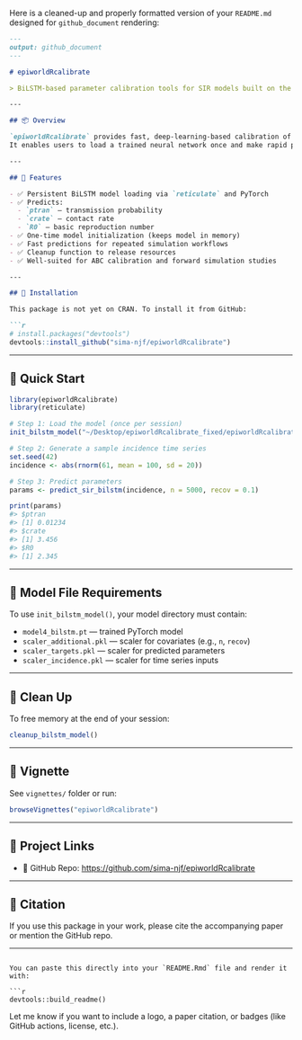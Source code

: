 Here is a cleaned-up and properly formatted version of your `README.md` designed for `github_document` rendering:

````markdown
---
output: github_document
---

# epiworldRcalibrate

> BiLSTM-based parameter calibration tools for SIR models built on the epiworldR framework.

---

## 📦 Overview

`epiworldRcalibrate` provides fast, deep-learning-based calibration of SIR model parameters using a BiLSTM model implemented in **PyTorch** and accessed from R via the `reticulate` package.  
It enables users to load a trained neural network once and make rapid predictions of epidemiological parameters such as transmission rate, contact rate, and basic reproduction number (`R0`) — especially useful in large-scale or repetitive simulations.

---

## 🔧 Features

- ✅ Persistent BiLSTM model loading via `reticulate` and PyTorch  
- ✅ Predicts:
  - `ptran` — transmission probability  
  - `crate` — contact rate  
  - `R0` — basic reproduction number  
- ✅ One-time model initialization (keeps model in memory)  
- ✅ Fast predictions for repeated simulation workflows  
- ✅ Cleanup function to release resources  
- ✅ Well-suited for ABC calibration and forward simulation studies  

---

## 📁 Installation

This package is not yet on CRAN. To install it from GitHub:

```r
# install.packages("devtools")
devtools::install_github("sima-njf/epiworldRcalibrate")
````

---

## 🚀 Quick Start

```r
library(epiworldRcalibrate)
library(reticulate)

# Step 1: Load the model (once per session)
init_bilstm_model("~/Desktop/epiworldRcalibrate_fixed/epiworldRcalibrate/inst/models")

# Step 2: Generate a sample incidence time series
set.seed(42)
incidence <- abs(rnorm(61, mean = 100, sd = 20))

# Step 3: Predict parameters
params <- predict_sir_bilstm(incidence, n = 5000, recov = 0.1)

print(params)
#> $ptran
#> [1] 0.01234
#> $crate
#> [1] 3.456
#> $R0
#> [1] 2.345
```

---

## 📂 Model File Requirements

To use `init_bilstm_model()`, your model directory must contain:

* `model4_bilstm.pt` — trained PyTorch model
* `scaler_additional.pkl` — scaler for covariates (e.g., `n`, `recov`)
* `scaler_targets.pkl` — scaler for predicted parameters
* `scaler_incidence.pkl` — scaler for time series inputs

---

## 🧼 Clean Up

To free memory at the end of your session:

```r
cleanup_bilstm_model()
```

---

## 📖 Vignette

See `vignettes/` folder or run:

```r
browseVignettes("epiworldRcalibrate")
```

---

## 🔗 Project Links

* 📁 GitHub Repo: [https://github.com/sima-njf/epiworldRcalibrate](https://github.com/sima-njf/epiworldRcalibrate)

---

## 🧪 Citation

If you use this package in your work, please cite the accompanying paper or mention the GitHub repo.

---

````

You can paste this directly into your `README.Rmd` file and render it with:

```r
devtools::build_readme()
````

Let me know if you want to include a logo, a paper citation, or badges (like GitHub actions, license, etc.).
